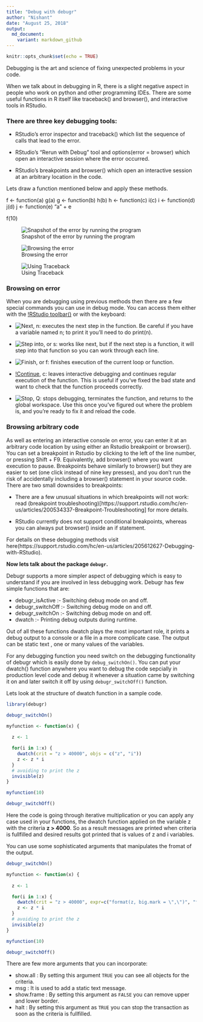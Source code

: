 ```yaml
---
title: "Debug with debugr"
author: "Nishant"
date: "August 25, 2018"
output:
  md_document:
    variant: markdown_github
---
```


```r
knitr::opts_chunk$set(echo = TRUE)
```


Debugging is the art and science of fixing unexpected problems in your code. 

When we talk about in debugging in R, there is a slight negative aspect in people who work on python and other programming IDEs. There are some useful functions in R itself like traceback() and browser(), and interactive tools in RStudio.

### There are three key debugging tools:

* RStudio's error inspector and traceback() which list the sequence of calls that lead to the error.

* RStudio's "Rerun with Debug" tool and options(error = browser) which open an interactive session where the error occurred.

* RStudio's breakpoints and browser() which open an interactive session at an arbitrary location in the code.

Lets draw a function mentioned below and apply these methods.

f <- function(a) g(a)
g <- function(b) h(b)
h <- function(c) i(c)
i <- function(d) j(d)
j <- function(e) "a" + e

f(10)

![Snapshot of the error by running the program](Capture1.png)

![Browsing the error](Capture2.png)

![Using Traceback](Capture3.png)

### Browsing on error

When you are debugging using previous methods then there are a few special commands you can use in debug mode. You can access them either with the [!RStudio toolbar()](Capture4.png) or with the keyboard:

* ![Next](Capture5.png), n: executes the next step in the function. Be careful if you have a variable named n; to print it you'll need to do print(n).

* ![Step into](Capture6.png),  or s: works like next, but if the next step is a function, it will step into that function so you can work through each line.

* ![Finish](Capture7.png),  or f: finishes execution of the current loop or function.

* [!Continue](Capture8.png), c: leaves interactive debugging and continues regular execution of the function. This is useful if you've fixed the bad state and want to check that the function proceeds correctly.

* ![Stop](Capture9.png), Q: stops debugging, terminates the function, and returns to the global workspace. Use this once you've figured out where the problem is, and you're ready to fix it and reload the code.


### Browsing arbitrary code

As well as entering an interactive console on error, you can enter it at an arbitrary code location by using either an Rstudio breakpoint or browser(). You can set a breakpoint in Rstudio by clicking to the left of the line number, or pressing Shift + F9. Equivalently, add browser() where you want execution to pause. Breakpoints behave similarly to browser() but they are easier to set (one click instead of nine key presses), and you don't run the risk of accidentally including a browser() statement in your source code. There are two small downsides to breakpoints:

* There are a few unusual situations in which breakpoints will not work: read (breakpoint troubleshooting)[https://support.rstudio.com/hc/en-us/articles/200534337-Breakpoint-Troubleshooting] for more details.

* RStudio currently does not support conditional breakpoints, whereas you can always put browser() inside an if statement.

For details on these debugging methods visit here(https://support.rstudio.com/hc/en-us/articles/205612627-Debugging-with-RStudio).


**Now lets talk about the package `debugr`.**

Debugr supports a more simpler aspect of debugging which is easy to understand if you are involved in less debugging work.
Debugr has few simple functions that are:

* debugr_isActive :-	Switching debug mode on and off.
* debugr_switchOff :-	Switching debug mode on and off.
* debugr_switchOn :-	Switching debug mode on and off.
* dwatch :-	Printing debug outputs during runtime.

Out of all these functions dwatch plays the most important role, it prints a debug output to a console or a file in a more complicate case. The output can be static text , one or many values of the variables.

For any debugging function you need switch on the debugging functionality of debugr which is easily done by `debug_switchOn()`. You can put your dwatch() function anywhere you want to debug the code sepcially in production level code and debug it whenever a situation came by switching it on and later switch it off by using `debugr_switchOff()` function.

Lets look at the structure of dwatch function in a sample code.

```r

library(debugr)

debugr_switchOn()

myfunction <- function(x) {
  
  z <- 1

  for(i in 1:x) {
    dwatch(crit = "z > 40000", objs = c("z", "i"))
    z <- z * i
  }
  # avoiding to print the z
  invisible(z)
}

myfunction(10)

debugr_switchOff()

```

Here the code is going through iterative multiplication or you can apply any case used in your functions, the dwatch function applied on the variable z with the criteria **z > 4000**. So as a result messages are printed when criteria is fullfilled and desired results got printed that is values of z and i variables.


You can use some sophisticated arguments that manipulates the fromat of the output.

```r
debugr_switchOn()

myfunction <- function(x) {
  
  z <- 1

  for(i in 1:x) {
    dwatch(crit = "z > 40000", expr=c("format(z, big.mark = \",\")", "format(i, big.mark = \",\")"))
    z <- z * i
  }
  # avoiding to print the z
  invisible(z)
}

myfunction(10)

debugr_switchOff()

```

There are few more arguments that you can incorporate:

* show.all : By setting this argument `TRUE` you can see all objects for the criteria.
* msg : It is used to add a static text message.
* show.frame : By setting this argument as `FALSE` you can remove upper and lower border.
* halt : By setting this argument as `TRUE` you can stop the transaction as soon as the criteria is fullfilled.


